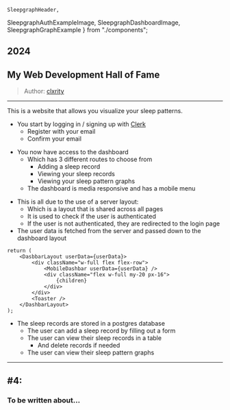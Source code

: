     SleepgraphHeader, 
SleepgraphAuthExampleImage, 
SleepgraphDashboardImage,
SleepgraphGraphExample
} from "./components";

## 2024
## My Web Development Hall of Fame

> Author: [clxrity]("https:/github.com/clxrityy")

---

<SleepgraphHeader />

This is a website that allows you visualize your sleep patterns.

- You start by logging in / signing up with [Clerk]("https://clerk.com/")
    - Register with your email
    - Confirm your email
<SleepgraphAuthExampleImage />

- You now have access to the dashboard
    - Which has 3 different routes to choose from
        - Adding a sleep record
        - Viewing your sleep records
        - Viewing your sleep pattern graphs
    - The dashboard is media responsive and has a mobile menu

<SleepgraphDashboardImage />

- This is all due to the use of a server layout:
    - Which is a layout that is shared across all pages
    - It is used to check if the user is authenticated
    - If the user is not authenticated, they are redirected to the login page
- The user data is fetched from the server and passed down to the dashboard layout

```tsx
return (
    <DasbbarLayout userData={userData}>
        <div className="w-full flex flex-row">
            <MobileDashbar userData={userData} />
            <div className="flex w-full my-20 px-16">
                {children}
            </div>
        </div>
        <Toaster />
    </DashbarLayout>
);
```

- The sleep records are stored in a postgres database
    - The user can add a sleep record by filling out a form
    - The user can view their sleep records in a table
        - And delete records if needed
    - The user can view their sleep pattern graphs

<SleepgraphGraphExample />

---

## #4:

### To be written about...